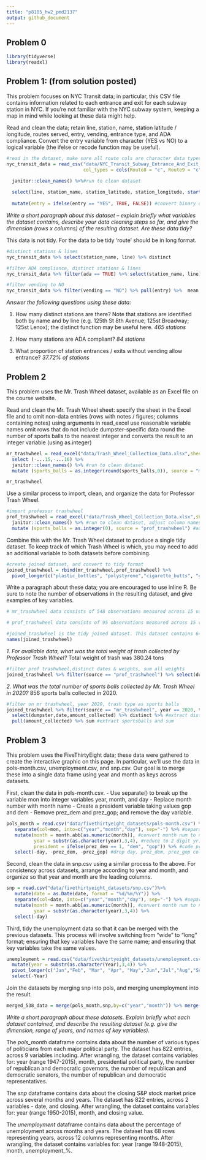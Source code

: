 ```yaml
---
title: "p8105_hw2_pmd2137"
output: github_document
---
```


## Problem 0

```r
library(tidyverse)
library(readxl)

```

## Problem 1: (from solution posted)

This problem focuses on NYC Transit data; in particular, this CSV file contains information related to each entrance and exit for each subway station in NYC. If you’re not familiar with the NYC subway system, keeping a map in mind while looking at these data might help.

Read and clean the data; retain line, station, name, station latitude / longitude, routes served, entry, vending, entrance type, and ADA compliance. Convert the entry variable from character (YES vs NO) to a logical variable (the ifelse or recode function may be useful).

```r
#read in the dataset, make sure all route cols are character data types
nyc_transit_data = read_csv("data/NYC_Transit_Subway_Entrance_And_Exit_Data.csv",
                            col_types = cols(Route8 = "c", Route9 = "c", Route10 = "c", Route11 = "c")) %>%

  janitor::clean_names() %>%#run to clean dataset
  
  select(line, station_name, station_latitude, station_longitude, starts_with("route"), entry, exit_only, vending, entrance_type, ada) %>% #select specified colus
  
  mutate(entry = ifelse(entry == "YES", TRUE, FALSE)) #convert binary data (yes/no) to logical
```

*Write a short paragraph about this dataset – explain briefly what variables the dataset contains, describe your data cleaning steps so far, and give the dimension (rows x columns) of the resulting dataset. Are these data tidy?*

This data is not tidy. For the data to be tidy 'route' should be in long format.

```r
#distinct stations & lines 
nyc_transit_data %>% select(station_name, line) %>% distinct

#filter ADA compliance, distinct stations & lines 
nyc_transit_data %>% filter(ada == TRUE) %>% select(station_name, line) %>% distinct

#filter vending to NO
nyc_transit_data %>% filter(vending == "NO") %>% pull(entry) %>%  mean
```

*Answer the following questions using these data:*

1. How many distinct stations are there? Note that stations are identified both by name and by line (e.g. 125th St 8th Avenue; 125st Broadway; 125st Lenox); the distinct function may be useful here. *465 stations*

2. How many stations are ADA compliant? *84 stations*

3. What proportion of station entrances / exits without vending allow entrance? *37.72% of stations*


## Problem 2

This problem uses the Mr. Trash Wheel dataset, available as an Excel file on the course website.

Read and clean the Mr. Trash Wheel sheet: specify the sheet in the Excel file and to omit non-data entries (rows with notes / figures; columns containing notes) using arguments in read_excel use reasonable variable names omit rows that do not include dumpster-specific data round the number of sports balls to the nearest integer and converts the result to an integer variable (using as.integer)

```r
mr_trashwheel = read_excel("data/Trash_Wheel_Collection_Data.xlsx",sheet=1) %>%
  select (-...15,-...16) %>%
  janitor::clean_names() %>% #run to clean dataset
  mutate (sports_balls = as.integer(round(sports_balls,0)), source = "mr_trashwheel") #round sports_balls to integer, change data type

mr_trashwheel
```
Use a similar process to import, clean, and organize the data for Professor Trash Wheel. 
```r
#import professor trashwheel
prof_trashwheel = read_excel("data/Trash_Wheel_Collection_Data.xlsx",sheet=2) %>% #import data deom sheet 2
  janitor::clean_names() %>% #run to clean dataset, adjust column names
  mutate (sports_balls = as.integer(0), source = "prof_trashwheel") #add sports_balls variable as 0, add source variable
```

Combine this with the Mr. Trash Wheel dataset to produce a single tidy dataset. To keep track of which Trash Wheel is which, you may need to add an additional variable to both datasets before combining.

```r
#create joined dataset, and convert to tidy format
joined_trashwheel = rbind(mr_trashwheel,prof_trashwheel) %>%
  pivot_longer(c("plastic_bottles", "polystyrene","cigarette_butts", "glass_bottles", "grocery_bags", "chip_bags","sports_balls"), names_to = "trash_type", values_to = "amount_collected") #convert columns to tidy format (rather than do separately to each dataset then join)

```

Write a paragraph about these data; you are encouraged to use inline R. Be sure to note the number of observations in the resulting dataset, and give examples of key variables. 

```r

# mr_trashwheel data consists of 548 observations measured across 15 variables including years, months, the amount of various types of garbage collected (cigarette butts, bags, balls, etc.). 

# prof_trashwheel data consists of 95 observations measured across 15 variables including years, months, the amount of various types of garbage collected (cigarette butts, bags, balls, etc.).

#joined_trashwheel is the tidy joined dataset. This dataset contains 643 unique observations with details recorded in tidy format. Column names for the tidy data are below.
names(joined_trashwheel)

```

*1. For available data, what was the total weight of trash collected by Professor Trash Wheel?* Total weight of trash was 380.24 tons

```r

#filter prof trashwheel,distinct dates & weights, sum all weights 
joined_trashwheel %>% filter(source == "prof_trashwheel") %>% select(dumpster,date,weight_tons) %>% distinct %>% pull(weight_tons) %>% sum

```

*2. What was the total number of sports balls collected by Mr. Trash Wheel in 2020?* 856 sports balls collected in 2020.

```r

#filter on mr trashwheel, year 2020, trash type as sports balls
joined_trashwheel %>% filter(source == "mr_trashwheel", year == 2020, trash_type == "sports_balls") %>% 
  select(dumpster,date,amount_collected) %>% distinct %>% #extract distinct counts for dates & dumpsters
  pull(amount_collected) %>% sum #extract sportsballs and sum

```

## Problem 3

This problem uses the FiveThirtyEight data; these data were gathered to create the interactive graphic on this page. In particular, we’ll use the data in pols-month.csv, unemployment.csv, and snp.csv. Our goal is to merge these into a single data frame using year and month as keys across datasets.

First, clean the data in pols-month.csv. 
- Use separate() to break up the variable mon into integer variables year, month, and day
- Replace month number with month name
- Create a president variable taking values gop and dem
- Remove prez_dem and prez_gop; and remove the day variable.

```r
pols_month = read.csv("data/fivethirtyeight_datasets/pols-month.csv") %>%
   separate(col=mon, into=c("year","month","day"), sep="-") %>% #separate date
   mutate(month = month.abb[as.numeric(month)], #convert month num to numeric, and then month
          year = substr(as.character(year),3,4), #reduce to 2 digit yr, for joining
          president = ifelse(prez_dem == 1, "dem", "gop")) %>% #code president as dem if dem, or gop if rep abbreviation
   select(-day, -prez_dem, -prez_gop) #drop day, prez_dem, prez_gop columns
```

Second, clean the data in snp.csv using a similar process to the above. For consistency across datasets, arrange according to year and month, and organize so that year and month are the leading columns.

```r
snp = read.csv("data/fivethirtyeight_datasets/snp.csv")%>%
   mutate(date = as.Date(date, format = "%d/%m/%Y")) %>% 
   separate(col=date, into=c("year","month","day"), sep="-") %>% #separate date
   mutate(month = month.abb[as.numeric(month)], #convert month num to numeric, and then month abbreviation
          year = substr(as.character(year),3,4)) %>%
   select(-day)
```

Third, tidy the unemployment data so that it can be merged with the previous datasets. This process will involve switching from “wide” to “long” format; ensuring that key variables have the same name; and ensuring that key variables take the same values.

```r
unemployment = read.csv("data/fivethirtyeight_datasets/unemployment.csv") %>%
  mutate(year = substr(as.character(Year),3,4)) %>%
  pivot_longer(c("Jan","Feb", "Mar", "Apr", "May","Jun","Jul","Aug","Sep","Oct","Nov","Dec"), names_to = "month", values_to = "unemploy") %>%
  select(-Year)
```

Join the datasets by merging snp into pols, and merging unemployment into the result.

```r
merged_538_data = merge(pols_month,snp,by=c("year","month")) %>% merge(unemployment,by=c("year","month"))
```

*Write a short paragraph about these datasets. Explain briefly what each dataset contained, and describe the resulting dataset (e.g. give the dimension, range of years, and names of key variables).*


The *pols_month* dataframe contains data about the number of various types of politicians from each major political party. The dataset has 822 entries, across 9 variables including. After wrangling, the dataset contains variables for: year (range 1947-2015), month, presidential political party, the number of republican and democratic governors, the number of republican and democratic senators, the number of republican and democratic representatives. 

The *snp* dataframe contains data about the closing S&P stock market price across several months and years. The dataset has 822 entries, across 2 variables - date, and closing. After wrangling, the dataset contains variables for: year (range 1950-2015), month, and closing value. 

The *unemployment* dataframe contains data about the percentage of unemployment across months and years. The dataset has 68 rows representing years, across 12 columns representing months. After wrangling, the dataset contains variables for: year (range 1948-2015), month, unemployment_%. 

